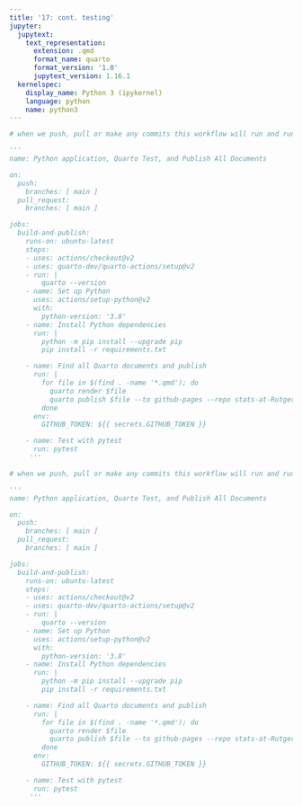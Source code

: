 ```yaml
---
title: '17: cont. testing'
jupyter:
  jupytext:
    text_representation:
      extension: .qmd
      format_name: quarto
      format_version: '1.0'
      jupytext_version: 1.16.1
  kernelspec:
    display_name: Python 3 (ipykernel)
    language: python
    name: python3
---
```


```python
# when we push, pull or make any commits this workflow will run and runs the pytest
```

```python
''' 
name: Python application, Quarto Test, and Publish All Documents

on:
  push:
    branches: [ main ]
  pull_request:
    branches: [ main ]

jobs:
  build-and-publish:
    runs-on: ubuntu-latest
    steps:
    - uses: actions/checkout@v2
    - uses: quarto-dev/quarto-actions/setup@v2
    - run: |
        quarto --version
    - name: Set up Python
      uses: actions/setup-python@v2
      with:
        python-version: '3.8'
    - name: Install Python dependencies
      run: |
        python -m pip install --upgrade pip
        pip install -r requirements.txt

    - name: Find all Quarto documents and publish
      run: |
        for file in $(find . -name '*.qmd'); do
          quarto render $file
          quarto publish $file --to github-pages --repo stats-at-Rutgers/group-project-data_dudes_13
        done
      env:
        GITHUB_TOKEN: ${{ secrets.GITHUB_TOKEN }}

    - name: Test with pytest
      run: pytest
     '''
```

```python
# when we push, pull or make any commits this workflow will run and runs the pytest

''' 
name: Python application, Quarto Test, and Publish All Documents

on:
  push:
    branches: [ main ]
  pull_request:
    branches: [ main ]

jobs:
  build-and-publish:
    runs-on: ubuntu-latest
    steps:
    - uses: actions/checkout@v2
    - uses: quarto-dev/quarto-actions/setup@v2
    - run: |
        quarto --version
    - name: Set up Python
      uses: actions/setup-python@v2
      with:
        python-version: '3.8'
    - name: Install Python dependencies
      run: |
        python -m pip install --upgrade pip
        pip install -r requirements.txt

    - name: Find all Quarto documents and publish
      run: |
        for file in $(find . -name '*.qmd'); do
          quarto render $file
          quarto publish $file --to github-pages --repo stats-at-Rutgers/group-project-data_dudes_13
        done
      env:
        GITHUB_TOKEN: ${{ secrets.GITHUB_TOKEN }}

    - name: Test with pytest
      run: pytest
     '''
```
